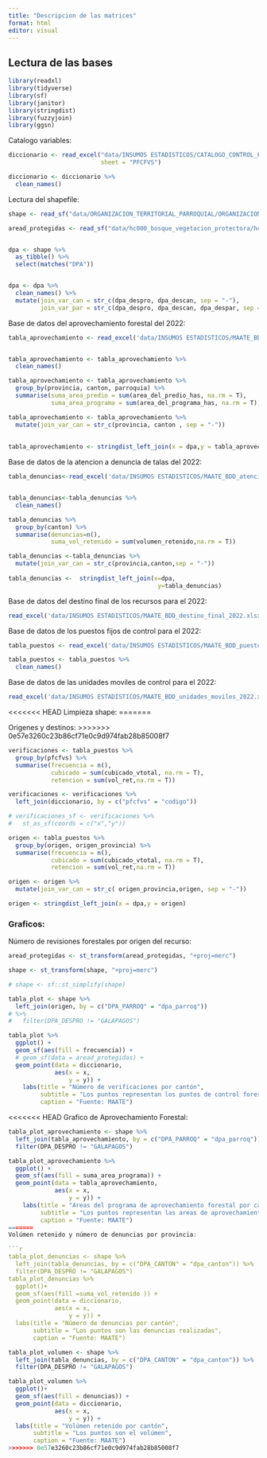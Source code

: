 ```yaml
---
title: "Descripcion de las matrices"
format: html
editor: visual
---
```


## Lectura de las bases

```r
library(readxl)
library(tidyverse)
library(sf)
library(janitor)
library(stringdist)
library(fuzzyjoin)
library(ggsn)
```

Catalogo variables:

```r
diccionario <- read_excel("data/INSUMOS ESTADISTICOS/CATALOGO_CONTROL_FORESTAL.xlsx",
                          sheet = "PFCFVS")

diccionario <- diccionario %>% 
  clean_names()
```

Lectura del shapefile:

```r

shape <- read_sf("data/ORGANIZACION_TERRITORIAL_PARROQUIAL/ORGANIZACION_TERRITORIAL_PARROQUIAL.shp")

aread_protegidas <- read_sf("data/hc000_bosque_vegetacion_protectora/hc000_bosque_vegetacion_protectora.shp")


dpa <- shape %>%
  as_tibble() %>% 
  select(matches("DPA"))


dpa <- dpa %>% 
  clean_names() %>% 
  mutate(join_var_can = str_c(dpa_despro, dpa_descan, sep = "-"),
         join_var_par = str_c(dpa_despro, dpa_descan, dpa_despar, sep = "-"))


```

Base de datos del aprovechamiento forestal del 2022:

```r
tabla_aprovechamiento <- read_excel('data/INSUMOS ESTADISTICOS/MAATE_BDD_aprovechamiento_forestal_2022.xlsx')


tabla_aprovechamiento <- tabla_aprovechamiento %>% 
  clean_names()

tabla_aprovechamiento <- tabla_aprovechamiento %>% 
  group_by(provincia, canton, parroquia) %>% 
  summarise(suma_area_predio = sum(area_del_predio_has, na.rm = T),
            suma_area_programa = sum(area_del_programa_has, na.rm = T))

tabla_aprovechamiento <- tabla_aprovechamiento %>% 
  mutate(join_var_can = str_c(provincia, canton , sep = "-"))
 
 
tabla_aprovechamiento <- stringdist_left_join(x = dpa,y = tabla_aprovechamiento)
```

Base de datos de la atencion a denuncia de talas del 2022:

```r
tabla_denuncias<-read_excel('data/INSUMOS ESTADISTICOS/MAATE_BDD_atencion_denuncias_talas_2022.xlsx')


tabla_denuncias<-tabla_denuncias %>%
  clean_names()

tabla_denuncias %>% 
  group_by(canton) %>%
  summarise(denuncias=n(),
            suma_vol_retenido = sum(volumen_retenido,na.rm = T))

tabla_denuncias <-tabla_denuncias %>%
  mutate(join_var_can = str_c(provincia,canton,sep = "-"))
 
tabla_denuncias <-  stringdist_left_join(x=dpa,
                                          y=tabla_denuncias)

```

Base de datos del destino final de los recursos para el 2022:

```r
read_excel('data/INSUMOS ESTADISTICOS/MAATE_BDD_destino_final_2022.xlsx')
```

Base de datos de los puestos fijos de control para el 2022:

```r
tabla_puestos <- read_excel('data/INSUMOS ESTADISTICOS/MAATE_BDD_puestos_fijos_2022.xlsx')

tabla_puestos <- tabla_puestos %>% 
  clean_names() 
```

Base de datos de las unidades moviles de control para el 2022:

```r
read_excel('data/INSUMOS ESTADISTICOS/MAATE_BDD_unidades_moviles_2022.xlsx')
```

<<<<<<< HEAD
Limpieza shape:
=======

Origenes y destinos:
>>>>>>> 0e57e3260c23b86cf71e0c9d974fab28b85008f7

```r

verificaciones <- tabla_puestos %>% 
  group_by(pfcfvs) %>% 
  summarise(frecuencia = n(),
            cubicado = sum(cubicado_vtotal, na.rm = T),
            retencion = sum(vol_ret,na.rm = T))

verificaciones <- verificaciones %>% 
  left_join(diccionario, by = c("pfcfvs" = "codigo"))

# verificaciones_sf <- verificaciones %>% 
#   st_as_sf(coords = c("x","y"))

origen <- tabla_puestos %>% 
  group_by(origen, origen_provincia) %>% 
  summarise(frecuencia = n(),
            cubicado = sum(cubicado_vtotal, na.rm = T),
            retencion = sum(vol_ret,na.rm = T))

origen <- origen %>% 
  mutate(join_var_can = str_c( origen_provincia,origen, sep = "-"))

origen <- stringdist_left_join(x = dpa,y = origen)

```

### Graficos:

Número de revisiones forestales por origen del recurso:

```r

aread_protegidas <- st_transform(aread_protegidas, "+proj=merc")

shape <- st_transform(shape, "+proj=merc")

# shape <- sf::st_simplify(shape)

tabla_plot <- shape %>% 
  left_join(origen, by = c("DPA_PARROQ" = "dpa_parroq"))
# %>% 
#   filter(DPA_DESPRO != "GALAPAGOS") 

tabla_plot %>% 
  ggplot() +
  geom_sf(aes(fill = frecuencia)) +
  # geom_sf(data = aread_protegidas) +
  geom_point(data = diccionario, 
             aes(x = x,
                 y = y)) +
    labs(title = "Número de verificaciones por cantón",
         subtitle = "Los puntos representan los puntos de control forestal",
         caption = "Fuente: MAATE")
```

<<<<<<< HEAD
Grafico de Aprovechamiento Forestal:

```r
tabla_plot_aprovechamiento <- shape %>% 
  left_join(tabla_aprovechamiento, by = c("DPA_PARROQ" = "dpa_parroq")) %>% 
  filter(DPA_DESPRO != "GALAPAGOS") 

tabla_plot_aprovechamiento %>% 
  ggplot() +
  geom_sf(aes(fill = suma_area_programa)) +
  geom_point(data = tabla_aprovechamiento, 
             aes(x = x,
                 y = y)) +
    labs(title = "Areas del programa de aprovechamiento forestal por cantón",
         subtitle = "Los puntos representan las areas de aprovechamiento forestal por canton",
         caption = "Fuente: MAATE")
=======
Volúmen retenido y número de denuncias por provincia:

```r
tabla_plot_denuncias <- shape %>%
  left_join(tabla_denuncias, by = c("DPA_CANTON" = "dpa_canton")) %>% 
  filter(DPA_DESPRO != "GALAPAGOS")
tabla_plot_denuncias %>%
  ggplot()+
  geom_sf(aes(fill =suma_vol_retenido )) + 
  geom_point(data = diccionario,
             aes(x = x,
                 y = y)) +
  labs(title = "Número de denuncias por cantón",
       subtitle = "Los puntos son las denuncias realizadas",
       caption = "Fuente: MAATE")

```

```r
tabla_plot_volumen <- shape %>%
  left_join(tabla_denuncias, by = c("DPA_CANTON" = "dpa_canton")) %>% 
  filter(DPA_DESPRO != "GALAPAGOS")

tabla_plot_volumen %>%
  ggplot()+
  geom_sf(aes(fill = denuncias)) + 
  geom_point(data = diccionario,
             aes(x = x,
                 y = y)) +
  labs(title = "Volúmen retenido por cantón",
       subtitle = "Los puntos son el volúmen",
       caption = "Fuente: MAATE")
>>>>>>> 0e57e3260c23b86cf71e0c9d974fab28b85008f7
```
